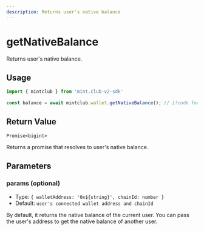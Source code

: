 ```yaml
---
description: Returns user's native balance
---
```


# getNativeBalance 

Returns user's native balance.


## Usage

```ts twoslash [example.ts]
import { mintclub } from 'mint.club-v2-sdk'
 
const balance = await mintclub.wallet.getNativeBalance(); // [!code focus]
```

## Return Value

`Promise<bigint>`

Returns a promise that resolves to user's native balance.


## Parameters

### params (optional)

- Type: `{ walletAddress: '0x${string}', chainId: number }`
- Default: `user's connected wallet address and chainId`

By default, it returns the native balance of the current user. You can pass the user's address to get the native balance of another user.
